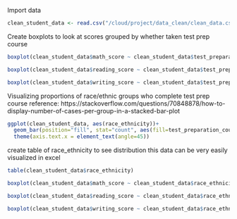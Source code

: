 Import data
```r
clean_student_data <- read.csv("/cloud/project/data_clean/clean_data.csv")
```

Create boxplots to look at scores grouped by whether taken test prep course
```r
boxplot(clean_student_data$math_score ~ clean_student_data$test_preparation_course, main="Test Prep Course and Math Scores", xlab="Math Score", ylab="Test Prep Course", horizontal=TRUE, outline=FALSE)

boxplot(clean_student_data$reading_score ~ clean_student_data$test_preparation_course, main="Test Prep Course and Reading Scores", xlab="Reading Score", ylab="Test Prep Course", horizontal=TRUE, outline=FALSE)

boxplot(clean_student_data$writing_score ~ clean_student_data$test_preparation_course, main="Test Prep Course and Writing Scores", xlab="Writing Score", ylab="Test Prep Course", horizontal=TRUE, outline=FALSE)
```
Visualizing proportions of race/ethnic groups who complete test prep course
reference: https://stackoverflow.com/questions/70848878/how-to-display-number-of-cases-per-group-in-a-stacked-bar-plot
```r
ggplot(clean_student_data, aes(race_ethnicity))+
  geom_bar(position="fill", stat="count", aes(fill=test_preparation_course))+
  theme(axis.text.x = element_text(angle=45))
```
create table of race_ethnicity to see distribution
this data can be very easily visualized in excel
```r
table(clean_student_data$race_ethnicity)
```

```r
boxplot(clean_student_data$math_score ~ clean_student_data$race_ethnicity, main="Math Scores and Race/Ethnicity", xlab="Math Score", ylab="", horizontal=TRUE, outline=FALSE, las=2)

boxplot(clean_student_data$reading_score ~ clean_student_data$race_ethnicity, main="Reading Scores and Race/Ethnicity", xlab="Reading Score", ylab="", horizontal=TRUE, outline=FALSE, las=2)

boxplot(clean_student_data$writing_score ~ clean_student_data$race_ethnicity, main="Writing Scores and Race/Ethnicity", xlab="Writing Score", ylab="", horizontal=TRUE, outline=FALSE, las=2)
```

